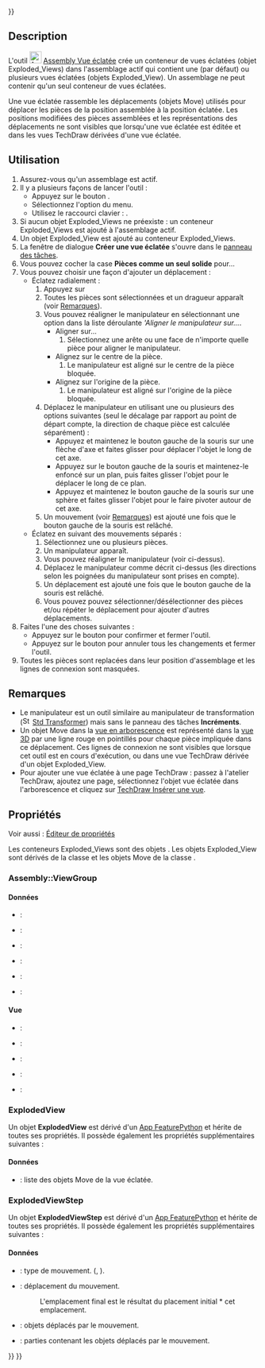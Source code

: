 <languages/>

{{UnfinishedDocu{{#translation:}}}}

{{Docnav/fr
|[[Assembly_SolveAssembly/fr|Résoudre un assemblage]]
|[[Assembly_CreateSimulation/fr|Simulation]]
|[[Assembly_Workbench/fr|Atelier Assembly]]
|IconL=Assembly_SolveAssembly.svg
|IconR=Assembly_CreateSimulation.svg
|IconC=Workbench_Assembly.svg
}}

<div class="mw-translate-fuzzy">
{{GuiCommand/fr
|Name=Assembly CreateView
|Name/fr=Assembly Vue éclatée
|MenuLocation=Assemblage → Créer une vue éclatée
|Workbenches=[[Assembly_Workbench/fr|Assembly]]
|Shortcut={{KEY|V}}
|Version=1.0
|SeeAlso=
}}
</div>

==Description==

L'outil [[Image:Assembly_CreateView.svg|24px]] [[Assembly_CreateView/fr|Assembly Vue éclatée]] crée un conteneur de vues éclatées (objet Exploded_Views) dans l'assemblage actif qui contient une (par défaut) ou plusieurs vues éclatées (objets Exploded_View). Un assemblage ne peut contenir qu'un seul conteneur de vues éclatées.

Une vue éclatée rassemble les déplacements (objets Move) utilisés pour déplacer les pièces de la position assemblée à la position éclatée. Les positions modifiées des pièces assemblées et les représentations des déplacements ne sont visibles que lorsqu'une vue éclatée est éditée et dans les vues TechDraw dérivées d'une vue éclatée.

<span id="Usage"></span>
==Utilisation==

# Assurez-vous qu'un assemblage est actif.
# Il y a plusieurs façons de lancer l'outil :
#* Appuyez sur le bouton {{Button|[[Image:Assembly_CreateView.svg|16px]] [[Assembly_CreateView/fr|Créer une vue éclatée]]}}.
#* Sélectionnez l'option {{MenuCommand|Assemblage → [[Image:Assembly_CreateView.svg|16px]] Créer une vue éclatée}} du menu.
#* Utilisez le raccourci clavier : {{KEY|E}}.
# Si aucun objet Exploded_Views ne préexiste : un conteneur Exploded_Views est ajouté à l'assemblage actif.
# Un objet Exploded_View est ajouté au conteneur Exploded_Views.
# La fenêtre de dialogue '''Créer une vue éclatée''' s'ouvre dans le [[Task_panel/fr|panneau des tâches]].
# Vous pouvez cocher la case '''Pièces comme un seul solide''' pour...
# Vous pouvez choisir une façon d'ajouter un déplacement :
#* Éclatez radialement :
#*# Appuyez sur {{Button|Éclater radialement}}
#*# Toutes les pièces sont sélectionnées et un dragueur apparaît (voir [[##Remarques|Remarques]]).
#*# Vous pouvez réaligner le manipulateur en sélectionnant une option dans la liste déroulante '''Aligner le manipulateur sur...''.
#*#* Aligner sur...
#*#*# Sélectionnez une arête ou une face de n'importe quelle pièce pour aligner le manipulateur.
#*#* Alignez sur le centre de la pièce.
#*#*# Le manipulateur est aligné sur le centre de la pièce bloquée.
#*#* Alignez sur l'origine de la pièce.
#*#*# Le manipulateur est aligné sur l'origine de la pièce bloquée.
#*# Déplacez le manipulateur en utilisant une ou plusieurs des options suivantes (seul le décalage par rapport au point de départ compte, la direction de chaque pièce est calculée séparément) :
#*#* Appuyez et maintenez le bouton gauche de la souris sur une flèche d'axe et faites glisser pour déplacer l'objet le long de cet axe.
#*#* Appuyez sur le bouton gauche de la souris et maintenez-le enfoncé sur un plan, puis faites glisser l'objet pour le déplacer le long de ce plan.
#*#* Appuyez et maintenez le bouton gauche de la souris sur une sphère et faites glisser l'objet pour le faire pivoter autour de cet axe.
#*# Un mouvement (voir [[##Remarques|Remarques]]) est ajouté une fois que le bouton gauche de la souris est relâché.
#* Éclatez en suivant des mouvements séparés :
#*# Sélectionnez une ou plusieurs pièces.
#*# Un manipulateur apparaît.
#*# Vous pouvez réaligner le manipulateur (voir ci-dessus).
#*# Déplacez le manipulateur comme décrit ci-dessus (les directions selon les poignées du manipulateur sont prises en compte).
#*# Un déplacement est ajouté une fois que le bouton gauche de la souris est relâché.
#*# Vous pouvez pouvez sélectionner/désélectionner des pièces et/ou répéter le déplacement pour ajouter d'autres déplacements.
# Faites l'une des choses suivantes :
#* Appuyez sur le bouton {{Button|OK}} pour confirmer et fermer l'outil.
#* Appuyez sur le bouton {{Button|Annuler}} pour annuler tous les changements et fermer l'outil.
# Toutes les pièces sont replacées dans leur position d'assemblage et les lignes de connexion sont masquées.

<span id="Notes"></span>
==Remarques==

* Le manipulateur est un outil similaire au manipulateur de transformation ([[Image:Std_TransformManip.svg|16px]] [[Std_TransformManip/fr|Std Transformer]]) mais sans le panneau des tâches '''Incréments'''.
* Un objet Move dans la [[Tree_view/fr|vue en arborescence]] est représenté dans la [[3D_view/fr|vue 3D]] par une ligne rouge en pointillés pour chaque pièce impliquée dans ce déplacement. Ces lignes de connexion ne sont visibles que lorsque cet outil est en cours d'exécution, ou dans une vue TechDraw dérivée d'un objet Exploded_View.
* Pour ajouter une vue éclatée à une page TechDraw : passez à l'atelier TechDraw, ajoutez une page, sélectionnez l'objet vue éclatée dans l'arborescence et cliquez sur [[TechDraw_View/fr|TechDraw Insérer une vue]].

<span id="Properties"></span>
==Propriétés==

Voir aussi : [[Property_editor/fr|Éditeur de propriétés]]

Les conteneurs Exploded_Views sont des objets {{Incode|Assembly::ViewGroup}}. Les objets Exploded_View sont dérivés de la classe {{Incode|ExplodedView}} et les objets Move de la classe {{Incode|ExplodedViewStep}}.

===Assembly::ViewGroup===

<span id="Data"></span>
====Données====

{{TitleProperty|Base}}

* {{PropertyData|Label|String}} :
* {{PropertyData|Label2|String|Hidden}} :
* {{PropertyData|Expression Engine|ExpressionEngine|Hidden}} :
* {{PropertyData|Visibility|Bool|Hidden}} :
* {{PropertyData|Group|LinkList}} :
* {{PropertyData|_ Group Touched|Bool|Hidden}} :

<span id="View"></span>
====Vue====

{{TitleProperty|Display Options}}

* {{PropertyView|Display Mode|Enumeration}} :
* {{PropertyView|Show In Tree|Bool}} :
* {{PropertyView|Visibility|Bool}} :

{{TitleProperty|Selection}}

* {{PropertyView|On Top When Selected|Enumeration}} :
* {{PropertyView|Selection Style|Enumeration}} :

===ExplodedView===

Un objet '''ExplodedView''' est dérivé d'un [[App_FeaturePython/fr|App FeaturePython]] et hérite de toutes ses propriétés. Il possède également les propriétés supplémentaires suivantes :

<span id="Data"></span>
====Données====

{{TitleProperty|Exploded View}}

* {{PropertyData|Moves|LinkList}} : liste des objets Move de la vue éclatée.

===ExplodedViewStep===

Un objet '''ExplodedViewStep''' est dérivé d'un [[App_FeaturePython/fr|App FeaturePython]] et hérite de toutes ses propriétés. Il possède également les propriétés supplémentaires suivantes :

<span id="Data"></span>
====Données====

{{TitleProperty|Exploded Move}}

* {{PropertyData|Move Type|Enumeration}} : type de mouvement. ({{Value|Normal}}, {{Value|Radial}}).
* {{PropertyData|Movement Transform|Placement}} : déplacement du mouvement.
*: L'emplacement final est le résultat du placement initial * cet emplacement.
* {{PropertyData|Obj Names|StringList}} : objets déplacés par le mouvement.
* {{PropertyData|Parts|LinkList}} : parties contenant les objets déplacés par le mouvement.


{{Docnav/fr
|[[Assembly_SolveAssembly/fr|Résoudre un assemblage]]
|[[Assembly_CreateSimulation/fr|Simulation]]
|[[Assembly_Workbench/fr|Atelier Assembly]]
|IconL=Assembly_SolveAssembly.svg
|IconR=Assembly_CreateSimulation.svg
|IconC=Workbench_Assembly.svg
}}

{{Assembly_Tools_navi{{#translation:}}}}
{{Userdocnavi{{#translation:}}}}